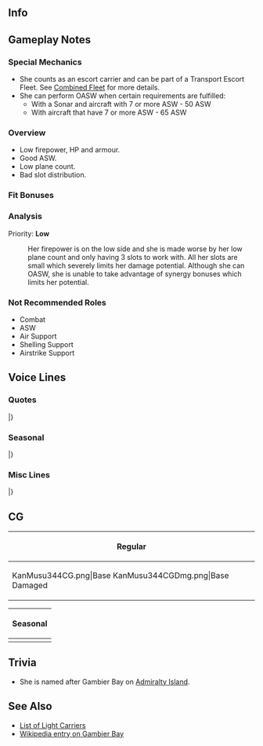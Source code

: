 ==Info==
{{KanmusuInfo|ID=344}}
{{KanmusuInfo|ID=344a}}

==Gameplay Notes==
===Special Mechanics===
* She counts as an escort carrier and can be part of a Transport Escort Fleet. See [[Combined Fleet]] for more details.
* She can perform OASW when certain requirements are fulfilled:
** With a Sonar and aircraft with 7 or more ASW - 50 ASW
** With aircraft that have 7 or more ASW - 65 ASW

===Overview===
* Low firepower, HP and armour.
* Good ASW.
* Low plane count.
* Bad slot distribution.

===Fit Bonuses===
{{:{{BASEPAGENAME}}/Equipment Bonuses}}
{{clear}}

===Analysis===
Priority: '''Low'''
: Her firepower is on the low side and she is made worse by her low plane count and only having 3 slots to work with. All her slots are small which severely limits her damage potential. Although she can OASW, she is unable to take advantage of synergy bonuses which limits her potential.

===Not Recommended Roles===
* Combat
* ASW
* Air Support
* Shelling Support
* Airstrike Support

==Voice Lines==
===Quotes===
{{ShipquoteHeader}}
{{ShipquoteKai
| scenario    =Introduction
| origin      = It's a pleasure to meet you. My name is Gambier Bay... ふわぁ！う、撃たないで！ふっ・・・よ、よかった・・・
| translation = It's a pleasure to meet you. My name is Gambier Bay... fuwaa! D-Don't shoot! Whew... thank goodness...
| audio       = GambierBay-Intro.mp3
}}
{{ShipquoteKai
| scenario    =Introduction
| kai         =yes
| origin      = Good morning! Admiral, Gambier Bay元気です！はい！今日も頑張ります、きっと！
| translation = Good morning! Admiral, Gambier Bay is doing well! Yes! I'll do my best today as well, for sure!
| audio       = GambierBayKai-Intro.mp3
}}
{{ShipquoteKai
| scenario    =Library
| origin      =It's a pleasure to meet you. 私、 護衛空母Gambier Bayです。「ジープ空母」とも呼ばれた、量産型護衛空母姉妹の一隻です。
レイテ沖海戦では、日本海軍主力の栗田艦隊と遭遇、有視界水上戦での戦いとなりました。でも私、できるだけのこと、頑張ったんです！The name, "Gambier Bay" - please remember me!
| translation =It's a pleasure to meet you. I'm the escort carrier Gambier Bay. I'm one of the mass-produced escort carrier sisters<ref>''Casablanca''-class carriers alone were being produced at a rate of roughly one every two weeks by 1944.</ref>, who were also called "jeep carriers".
In the Battle of Leyte Gulf, I ended up encountering the main strength of Japan's navy, the Kurita Fleet, and engaging in surface combat within visual range. But I did the best that I could do! The name, "Gambier Bay" - please remember me!
| audio       = GambierBay-Library.mp3
}}
{{ShipquoteKai
| scenario    =Secretary 1
| origin      = H-Hello?
| translation = H-Hello?
| audio       = GambierBay-Sec1.mp3
}}
{{ShipquoteKai
| scenario    =Secretary 2
| origin      =へ、何ですか？Catwalk?違いますってぇ！
| translation =Huh, what is it? Catwalk? That's not it!
| audio       = GambierBay-Sec2.mp3
}}
{{ShipquoteKai
| scenario    =Secretary 3
| origin      =Admiral, 何ですか？あ、あはい！了解。I'm doing well, thanks.
| translation =Admiral, what is it? Ah, ah yes! Understood. I'm doing well, thanks.
| audio       = GambierBay-Sec3.mp3
}}
{{ShipquoteKai
| scenario    =Secretary Idle
| origin      =The Kurita Fleet is terrible. 無理だから。あんなのマジ無理だし。すごい怖いし、危ないし、絶対無理・・・
| translation =The Kurita Fleet is terrible. No way. No way I can handle that, seriously. So scary, and dangerous. There's absolutely no way...
| audio       = GambierBay-Idle.mp3
}}
{{ShipquoteKai
| scenario    =Secretary (Married)
| origin      =Admiral - あ、えっと、テイ、トクさん？Shall I bring some tea?
| translation =Admiral- ah, uhm, I mean, Admiral-san? Shall I bring some tea?
| audio       = GambierBay-SecMarried.mp3
}}
{{ShipquoteKai
| scenario    =Wedding
| origin      =Admiral, お、お呼びでしょうか？艦種変更？もしかして、じょ、除籍？あ、あの・・・what? えっ、これを、私に？Really? あ、あの、あのぉ、私・・・
| translation =Admiral, did, did you call me? Am I being reclassified<ref>The United States Navy originally classified escort carriers as auxiliary aircraft escort vessels (AVG), then auxiliary aircraft carriers (ACV), before settling on escort aircraft carrier (CVE), highlighting a new combatant role.</ref>? Don't tell me, I'm being struck from the registry? Uh, uhm... what? Eh, this, is for me? Really? Uh, uhm, uhmmm, I...
| audio       = GambierBay-Wedding.mp3
}}
{{ShipquoteKai
| scenario    =Player's Score
| origin      =Information? は、はい！お待ちください！
| translation =Information? O-Okay! Please wait a moment!
| audio       = GambierBay-PlayerScore.mp3
}}
{{ShipquoteKai
| scenario    =Joining the Fleet
| origin      =CVE-73, Gambier Bay, しゅ、出撃します！怖すぎ！
| translation =CVE-73, Gambier Bay, s-sortieing! So scary!
| audio       = GambierBay-JoinFleet.mp3
}}
{{ShipquoteKai
| scenario    =Equipment 1
| origin      =Admiral, あ、あの！ Thank you so, so much!
| translation =Uh, uhm, Admiral! Thank you so, so much!
| audio       = GambierBay-Equip1.mp3
}}
{{ShipquoteKai
| scenario    =Equipment 2
| origin      =ほ～　なるほど。
| translation =Wow... I see.
| audio       = GambierBay-Equip2.mp3
}}
{{ShipquoteKai
| scenario    =Equipment 2
| kai         =yes
| origin      =これですか？なるほど！いいですね！Good!
| translation =This one? I see! This is nice! Good!
| audio       = GambierBayKai-Equip2.mp3
}}
{{ShipquoteKai
| scenario    =Equipment 3
| origin      =I'm... not good...
| translation =I'm... not good...
| audio       = GambierBay-Equip3.mp3
}}
{{ShipquoteKai
| scenario    =Supply
| origin      =Well noted. And thank you!
| translation =Well noted. And thank you!
| audio       = GambierBay-Supply.mp3
}}
{{ShipquoteKai
| scenario    =Docking (Minor)
| origin      =I'm sorry. I will go back. はわわ・・・
| translation =I'm sorry. I will go back. Hawawa...
| audio       = GambierBay-DockMinor.mp3
}}
{{ShipquoteKai
| scenario    =Docking (Major)
| origin      =あ～もう！無理だもん、こんなの。Admiral, can I go to the hospital for a while?
| translation =Ahhhh, jeez, I knew I couldn't do this! Admiral, can I go to the hospital for a while?
| audio       = GambierBay-DockMajor.mp3
}}
{{ShipquoteKai
| scenario    =Construction
| origin      =A new ship was launched. よ、よかったですね。
| translation =A new ship was launched. I-Isn't that great?
| audio       = GambierBay-Construction.mp3
}}
{{ShipquoteKai
| scenario    =Return from Sortie
| origin      =The mission is completed! ふぅ・・・
| translation =The mission is completed! Whew...
| audio       = GambierBay-SortieReturn.mp3
}}
{{ShipquoteKai
| scenario    =Starting a Sortie
| origin      =み、皆さん、ご用意は！あ、はい、了解です！艦隊旗艦、Gambier Bay, 抜錨します！
| translation =P-Preparations, everyone! Ah, yes, roger! Fleet flagship, Gambier Bay, weighing anchor! 
| audio       = GambierBay-Sortie.mp3
}}
{{ShipquoteKai
| scenario    =Starting a Battle
| origin      =Enemy surface warship? 嫌だ！各艦、緊急戦闘配備！敵です！
| translation =Enemy surface warship? Oh no! All ships, take emergency battle positions! It's the enemy!
| audio       = GambierBay-BattleStart.mp3
}}
{{ShipquoteKai
| scenario    =Attack
| origin      =Squadron, attack!
| translation =Squadron, attack!
| audio       = GambierBay-Atk.mp3
}}
{{ShipquoteKai
| scenario    =Air Battle/ Daytime Spotting/ Night Battle Attack
| origin      =So terrible...
| translation =So terrible...
| audio       = GambierBay-NightAtk.mp3
}}
{{ShipquoteKai
| scenario    =Night Battle
| origin      =Night battle? 無理無理無理！危ないですって！
| translation =Night battle? No way, there's definitely no way! It's dangerous, I'm telling you!
| audio       = GambierBay-NightBattle.mp3
}}
{{ShipquoteKai
| scenario    =Night Battle
| kai         =yes
| origin      =Night battle? 今の私なら、行ける？いやいや、無理無理無理！やっぱり夜は駄目ですよ！
| translation =Night battle? Maybe I can do it now? No, no, there's definitely no way! I still can't handle the night after all!
| audio       = GambierBayKai-NightBattle.mp3
}}
{{ShipquoteKai
| scenario    =MVP
| origin      =Did I help you!? Really? それならよかったです！ふぅ。大変！
| translation =Did I help you!? Really? Thank goodness then! Whew. That was tough!
| audio       = GambierBay-MVP.mp3
}}
{{ShipquoteKai
| scenario    =Minor Damage 1
| origin      =はー！撃たないで！
| translation =Ahhh! Don't shoot!
| audio       = GambierBay-MinorDmg1.mp3
}}
{{ShipquoteKai
| scenario    =Minor Damage 2
| origin      =も、もう、止めてくださいぃ！やだ！
| translation =J-Jeez, stop it already! No more!
| audio       = GambierBay-MinorDmg2.mp3
}}
{{ShipquoteKai
| scenario    =Major Damage
| origin      =こんなの、絶対無理！I am not good...
| translation =There's definitely no way to do this! I am not good...
| audio       = GambierBay-MajorDmg.mp3
}}
{{ShipquoteKai
| scenario    =Sunk
| origin      =だかり無理だって言ったのに！こんあの・・・無理だもん・・・Cold... sadness...
| translation =I told you there was no way! I told you... this is impossible... cold... sadness...
| audio       = GambierBay-Sunk.mp3
}}
|}<references/>

{{clear}}

===Seasonal===
{{SeasonalHeaderOld}}
{{SeasonalQuote
|scenario = [[Seasonal/White_Day_2018|White Day 2018]]
|origin = これは、なんのお返しですか？あぁ、なるほど…でも、私…あぁ、来年の…了解です、私、来年がんばりますね。
|translation =	What is this in return for? Ah, I see… But, I… Ah, next year… Roger, I’ll do my best next year.
|audio = Gambier_Bay_White_Day_2018_Sec1.mp3
|notes = 
}}
{{SeasonalQuote
|scenario = [[Seasonal/Coming_of_Spring_2018|Coming of Spring 2018]]
|origin = あぁ、Taffy 3でお花見？えぇ…Kurita Fleetも？…わかりました、私、料理頑張ります。腕を奮って！
|translation =	Ah, cherry blossom viewing with Taffy 3? Eh… with the Kurita Fleet too? …I understand, I’ll do my best cooking. I’ll give it my all!
|audio = Gambier_Bay_Spring_2018_Sec1.mp3
|notes = 
}}
{{SeasonalQuote
|scenario = [[Seasonal/Fifth_Anniversary|5th Anniversary]]
|origin = 5th Anniversary。はわわ、Congratulations！おめでとうです！
|translation =	It’s the 5th Anniversary. Hawawa, congratulations! Congratulations!
|audio = Gambier_Bay_5th_Anniversary_Sec1.mp3
|notes = 
}}
{{SeasonalQuote
|scenario = [[Seasonal/Rainy_Season_2018|Rainy Season 2018]]
|origin = 「To you」ですか？みんなさんの言ってた。あぁ、違う？…やっぱり？そうですね、知ってました！えぇ、それも違う？
|translation =	“To you”? That’s what the others told me. Ah, it’s not? …It’s right? That’s right, I knew that! Eh, that’s not it either?
|audio = Gambier_Bay_Rainy_Season_2018_Sec1.mp3
|notes = 
}}
{{SeasonalQuote
|scenario = [[Seasonal/Summer_2018|Summer 2018]]
|origin = 日本の夏も暑いですね。はわわ。これは、たしかに水着が欲しくなります。あ、あれ、いいなぁ。
|translation =	Japanese summers are hot too. Hawawa. This makes me want to wear a swimsuit. H-huh, that's nice.
|audio = Gambier_Bay_Summer_2018_Sec1.mp3
|notes = 
}}
{{SeasonalQuote
|scenario = [[Seasonal/Saury_2018|Saury 2018]]
|origin = Sammy, what are you doing? ...Sanma Operation? 何それ? えぇ？えぇ？
|translation =	Sammy, what are you doing? ...A Sanma Operation? What's that? Eh? Eeh?
|audio = Gambier_Bay_Sec1_Saury_2018.mp3
|notes = 
}}
{{SeasonalQuote
|scenario = [[Seasonal/Saury_2018|Saury 2018]]
|origin = 鎮守府秋刀魚祭り。ほぉあぁー、今年はこんな感じになるですね。
|translation =	The Naval Base Saury Festival. Whoaaa, so this is how it's like this year.
|audio = Gambier_Bay_Sec2_Saury_2018.mp3
|notes = 
}}
{{SeasonalQuote
|scenario = [[Seasonal/Saury_2018|Saury 2018]]
|origin = Samも食べている？あぁ、そんなに？あまり急いで食べたら…あぁ、はい、water!
|translation =	Would you like some too, Sam? Ah, so much? If you eat that fast you'll... Ah, yes, I'll get some water!
|audio = Gambier_Bay_Sec3_Saury_2018.mp3
|notes = 
}}
{{SeasonalQuote
|scenario = [[Seasonal/Late_Autumn_2018|Late Autumn 2018]]
|origin = この秋は新しいtaskを命じられたけど…できるかな…
|translation =	I was ordered to do a new task this autumn but... I wonder if I can...
|audio = Gambier_Bay_Late_Autumn_2018_Sec1.mp3
|notes = Secretary 1
}}
{{SeasonalQuote
|scenario = [[Seasonal/Late_Autumn_2018|Late Autumn 2018]]
|origin = はぁ、これ…これ美味しいです！
|translation =	Wow, this... this is delicious!
|audio = Gambier_Bay_Late_Autumn_2018_Sec2.mp3
|notes = Secretary 2
}}
{{SeasonalQuote
|scenario = [[Seasonal/Late_Autumn_2018|Late Autumn 2018]]
|origin = はわわわぁ、この季節の音楽会…Admiral、いいですね？うわぁ。
|translation =	Wowowow, this season's concert... Admiral, isn't it great? Whoaaa.
|audio = Gambier_Bay_Late_Autumn_2018_Sec3.mp3
|notes = Secretary 3
}}
{{SeasonalQuote
|scenario = [[Seasonal/Christmas_2018|Christmas 2018]]
|origin = Christmasでしょう？楽しもなきゃ！Intrepid、これ美味しいよ。あぁ、これも。美味しい！最高！…えぇ、瑞鶴？彼女がどうしたの？えぇ！？
|translation =	It's Christmas right? We need to have some fun! Intrepid, this is delicious. Ah, this too. It's delicious! This is the best! ...Eh, Zuikaku? What's wrong with her? Eh!?
|audio = Gambier_Bay_Christmas_2018_Sec1.mp3
|notes = 
}}
{{SeasonalQuote
|scenario = [[Seasonal/New_Year_2019|New Years 2019]]
|origin = Happy New Year, Admiral!みんなさんにとって、素敵な一年になりますよに！
|translation =	Happy New Year, Admiral! I hope to have a wonderful year with everyone!	
|audio = Gambier_Bay_New_Year_2019_Sec1.mp3
|notes = 
}}
{{SeasonalQuote
|scenario = [[Seasonal/Setsubun_2019|Setsubun 2019]]
|origin = セッツブウン？いた！や、金剛、やめて！いた！うえぇ、大和まで！？いやだ、いやだ。もう、艦載機、反撃です！
|translation =	Settsubuun? Ow! St, Kongou, stop that! Ow! Eeh, you too Yamato!? I really don't like this. Jeez, air wing, counterattack!
|audio = Gambier_Bay_Setsubun_2019_Sec1.mp3
|notes = 
}}
{{SeasonalQuote
|scenario = [[Seasonal/Valentine%27s_Day_2019|Valentine's Day 2019]]
|origin = I will give you chocolate! あぁ、thank you very much.
|translation =	I will give you chocolate! Ah, thank you very much.
|audio = Gambier_Bay_Valentines_2019_Sec1.mp3
|notes = 
}}
{{SeasonalQuote
|scenario = [[Seasonal/White_Day_2019|White Day 2019]]
|origin = Yes, my chocolateのお返しですね？はわわ…Thank you very much!
|translation =	Yes, this is in return for my chocolates right? Hawawa... Thank you very much!
|audio = Gambier_Bay_White_Day_2019_Sec1.mp3
|notes = 
}}
{{SeasonalQuote
|scenario = [[Seasonal/Autumn_2019|Autumn 2019]]
|origin = えぇ？呉鎮守府？大和…長門…1YB Fleet？はぁ、むり、むり、むりー！
|translation =	Eh? Kure Naval District? Yamato... Nagato... 1YB Fleet? Ah, no way, absolutely not!!
|audio = Gambier_Bay_Autumn_2019_Sec1.mp3
|notes = Secretary 1. Kure 130th Anniversary Collaboration line.
}}
{{SeasonalQuote
|scenario = [[Seasonal/Autumn_2019|Autumn 2019]]
|origin = はぁー。えぇ、Johnston？行くの？楽しみ？Really？
|translation =	*Siigh*. Eh, Johnston? You're going? It'll be fun? Really?
|audio = Gambier_Bay_Autumn_2019_Sec2.mp3
|notes = Secretary 2. Kure 130th Anniversary Collaboration line.
}}
{{SeasonalQuote
|scenario = [[Seasonal/Seventh_Anniversary|7th Anniversary 2020]]
|origin = すごい！ついに7th Anniversary！はわわ、congratulations! 感謝ですね。
|translation =	Amazing! It's finally the 7th Anniversary! Ah, umm, congratulations! Thank you.
|audio = Gambier_Bay_7th_Anniversary_Secretary_2.mp3
|notes = Secretary 2
}}
{{SeasonalQuote
|scenario = [[Seasonal/Late_Autumn_2020|Late Autumn 2020]]
|origin = 浴衣？祭り？…なるほど。…Feel well dance then？うわぁ、なにそれ？おいしそう！はわわわ。
|translation =	Yukatas? A festival? ...I see. Shall we have a feel well dance then? Whoa, what's that? It looks good! Whoaaaa.
|audio = Gambier_Bay_Late_Autumn_2020_Secretary_1.mp3
|notes = Secretary 1
}}
{{SeasonalQuote
|scenario = [[Seasonal/Late_Autumn_2020|Late Autumn 2020]]
|origin = あたた…このseason、お腹が痛く…ぐぅ、うわぁ、頭も…うぅ〜。あぁ、Kongou！な、なんでもない！No！はわわ！
|translation =	Owowow... My stomach hurts during this season... Guh, urgh, my head too... Ugggh. Ah, Kongou! I-it's nothing! No! Whoaaa!
|audio = Gambier_Bay_Late_Autumn_2020_Secretary_3.mp3
|notes = Secretary 3
}}
{{SeasonalQuote
|scenario = [[Seasonal/Eighth_Anniversary|8th Anniversary]]
|origin = 8th Anniversary. はわわ。Congratulations! Admiral、おめでとうございます！
|translation =	It's the 8th Anniversary. Oh wow. Congratulations! Admiral, congratulations!
|audio = Gambier Bay_8th Anniversary_Secretary_1.mp3
|notes = 
}}
|}<references/>

{{clear}}

===Misc Lines===
{{SeasonalHeaderOld}}
{{SeasonalQuote
|scenario = [[Early_Fall_2018_Event|Early Fall 2018 Event]]
|origin = Task Force 77、戦場海域に到達。これより友軍を援護します！
|translation =	Task Force 77 has arrived on the battlefield. We'll now back up the friendly fleet!	
|audio = GambierBayKai-Friend_Fleet_1.mp3
|notes = Friend Fleet Line
}}
{{SeasonalQuote
|scenario = [[Spring 2019 Event]]
|origin = Task Force 77、戦場海域に到達。これより友軍を援護します。
|translation =	Task Force 77 has arrived at the operational area. We'll now support the allied forces.
|audio = Gambier_BayKai-Friend_Fleet_1.mp3
|notes = Friend Fleet Line
}}
{{SeasonalQuote
|scenario = [[Spring 2019 Event]]
|origin = えっと、すみません！
|translation =	Uhmmm, sorry!
|audio = Gambier_BayKai-Friend_Fleet_2.mp3
|notes = Friend Fleet Line
}}
|}<references/>

{{clear}}

==CG==
{| class="mw-collapsible mw-collapsed wikitable" style="width: 100%;"
!Regular
|-
|<gallery>
KanMusu344CG.png|Base
KanMusu344CGDmg.png|Base Damaged
</gallery>
|}

{| class="mw-collapsible mw-collapsed wikitable" style="width: 100%;"
!Seasonal
|-
|<gallery>
KanMusu3445thAnniversary.png|[[Seasonal/Fifth_Anniversary|5th Anniversary]]
KanMusu3445thAnniversaryDmg.png|[[Seasonal/Fifth_Anniversary|5th Anniversary Damaged]]
KanMusu344IceFestivalCG.png|[[Seasonal/Summer_2018|Ice Festival 2018]]
KanMusu344IceFestivalCGDmg.png|[[Seasonal/Summer_2018|Ice Festival 2018 Damaged]]
KanMusu344Saury.png|[[Seasonal/Saury_2018|Saury Festival 2018]]
KanMusu344SauryDmg.png||[[Seasonal/Saury_2018|Saury Festival 2018 Damaged]]
Gambier_Bay_Rainy_Season_2019.png|[[Seasonal/Rainy_Season_2019|Rainy Season 2019]]
Gambier_Bay_Rainy_Season_2019_Dmg.png|[[Seasonal/Rainy_Season_2019|Rainy Season 2019 Damaged]]
Ship Full Gambier Bay New Years 2021.png|[[Seasonal/New_Year_2021|New Years 2021]]
Ship Full Gambier Bay New Years 2021 Damaged.png|[[Seasonal/New_Year_2021|New Years 2021 Damaged]]
</gallery>
|}

==Trivia==
*She is named after Gambier Bay on [https://en.wikipedia.org/wiki/Admiralty_Island Admiralty Island].

==See Also==
* [[Elitecvl|List of Light Carriers]]
* [[wikipedia:USS Gambier Bay|Wikipedia entry on Gambier Bay]]
{{Shiplist}}